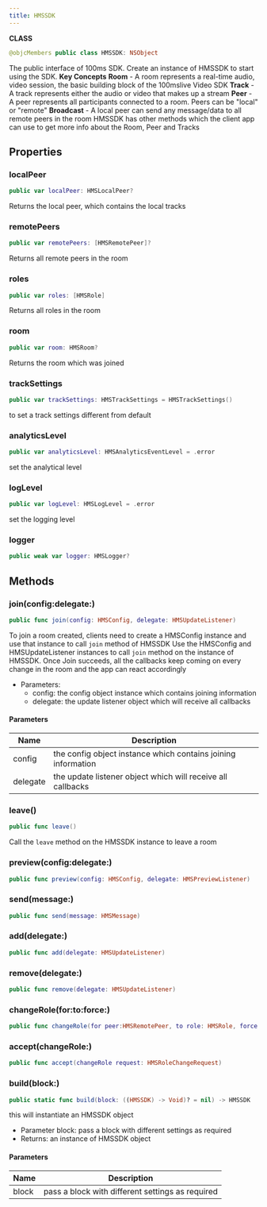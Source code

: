 ```yaml
---
title: HMSSDK
---
```


**CLASS**

```swift
@objcMembers public class HMSSDK: NSObject
```

The public interface of 100ms SDK. Create an instance of HMSSDK to start using the SDK.
**Key Concepts**
**Room** - A room represents a real-time audio, video session, the basic building block of the 100mslive Video SDK
**Track** - A track represents either the audio or video that makes up a stream
**Peer** - A peer represents all participants connected to a room. Peers can be "local" or "remote"
**Broadcast** - A local peer can send any message/data to all remote peers in the room
HMSSDK has other methods which the client app can use to get more info about the Room, Peer and Tracks

## Properties

### localPeer

```swift
public var localPeer: HMSLocalPeer?
```

Returns the local peer, which contains the local tracks

### remotePeers

```swift
public var remotePeers: [HMSRemotePeer]?
```

Returns all remote peers in the room

### roles

```swift
public var roles: [HMSRole]
```

Returns all roles in the room

### room

```swift
public var room: HMSRoom?
```

Returns the room which was joined

### trackSettings

```swift
public var trackSettings: HMSTrackSettings = HMSTrackSettings()
```

to set a track settings different from default

### analyticsLevel

```swift
public var analyticsLevel: HMSAnalyticsEventLevel = .error
```

set the analytical level

### logLevel

```swift
public var logLevel: HMSLogLevel = .error
```

set the logging level

### logger

```swift
public weak var logger: HMSLogger?
```

## Methods

### join(config:delegate:)

```swift
public func join(config: HMSConfig, delegate: HMSUpdateListener)
```

To join a room created, clients need to create a HMSConfig instance and use that instance to call `join` method of HMSSDK
Use the HMSConfig and HMSUpdateListener instances to call `join` method on the instance of HMSSDK.
Once Join succeeds, all the callbacks keep coming on every change in the room and the app can react accordingly

-   Parameters:
    -   config: the config object instance which contains joining information
    -   delegate: the update listener object which will receive all callbacks

#### Parameters

| Name     | Description                                                   |
| -------- | ------------------------------------------------------------- |
| config   | the config object instance which contains joining information |
| delegate | the update listener object which will receive all callbacks   |

### leave()

```swift
public func leave()
```

Call the `leave` method on the HMSSDK instance to leave a room

### preview(config:delegate:)

```swift
public func preview(config: HMSConfig, delegate: HMSPreviewListener)
```

### send(message:)

```swift
public func send(message: HMSMessage)
```

### add(delegate:)

```swift
public func add(delegate: HMSUpdateListener)
```

### remove(delegate:)

```swift
public func remove(delegate: HMSUpdateListener)
```

### changeRole(for:to:force:)

```swift
public func changeRole(for peer:HMSRemotePeer, to role: HMSRole, force: Bool = false)
```

### accept(changeRole:)

```swift
public func accept(changeRole request: HMSRoleChangeRequest)
```

### build(block:)

```swift
public static func build(block: ((HMSSDK) -> Void)? = nil) -> HMSSDK
```

this will instantiate an HMSSDK object

-   Parameter block: pass a block with different settings as required
-   Returns: an instance of HMSSDK object

#### Parameters

| Name  | Description                                      |
| ----- | ------------------------------------------------ |
| block | pass a block with different settings as required |
